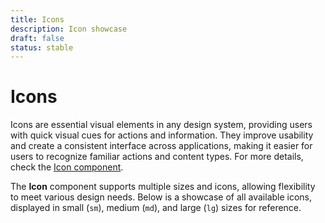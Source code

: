 ```yaml
---
title: Icons
description: Icon showcase
draft: false
status: stable
---
```


# Icons

Icons are essential visual elements in any design system, providing users with quick visual cues for actions and information. They improve usability and create a consistent interface across applications, making it easier for users to recognize familiar actions and content types. For more details, check the [Icon component](/components/library/icon/).

The **Icon** component supports multiple sizes and icons, allowing flexibility to meet various design needs. Below is a showcase of all available icons, displayed in small (`sm`), medium (`md`), and large (`lg`) sizes for reference.

<IconGridLayout />
